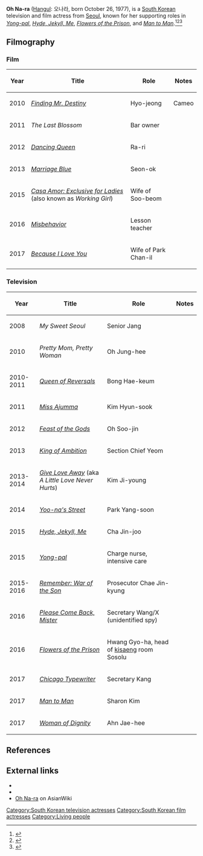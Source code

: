 {{about|the South Korean television and film actress|the theme song of [[Dae Jang Geum]] (Jewel in the Palace)|Dae Jang Geum#Theme song}}
{{Korean name|[[Oh (Korean name)|Oh]]}}

'''Oh Na-ra''' ([[Hangul]]: 오나라, born October 26, 1977), is a [[South Korea]]n television and film actress from [[Seoul]], known for her supporting roles in ''[[Yong-pal]]'', ''[[Hyde, Jekyll, Me]]'', ''[[Flowers of the Prison]]'', and ''[[Man to Man (TV series)|Man to Man]]''.<ref>{{cite web|url = http://www.dramabeans.com/2016/10/jtbcs-man-to-man-holds-first-table-read/|title = JTBC’s Man to Man holds first table read|publisher = [[Dramabeans]]|date = October 4, 2016|accessdate = October 22, 2017}}</ref><ref>{{cite web|url = https://www.soompi.com/2015/01/22/first-impressions-hyde-jekyll-me-episodes-1-and-2/|title = First Impressions: “Hyde Jekyll, Me” Episodes 1 and 2|date = January 22, 2015|accessdate = October 22, 2017|publisher = [[Soompi]]}}</ref><ref>{{cite web|url = http://theseoulinme.com/yong-pal/|title = Yong Pal|publisher = The Seoul in Me|accessdate = October 22, 2017}}</ref>

== Filmography ==

=== Film ===

{| class="wikitable sortable" border="1"
! Year !! Title !! Role !! Notes
|-
| 2010 || ''[[Finding Mr. Destiny]]'' || Hyo-jeong || Cameo
|-
| 2011 || ''The Last Blossom'' || Bar owner ||
|-
| 2012 || ''[[Dancing Queen (2012 film)|Dancing Queen]]'' || Ra-ri ||
|-
| 2013 || ''[[Marriage Blue]]'' || Seon-ok ||
|-
| 2015 || ''[[Casa Amor: Exclusive for Ladies]]'' (also known as ''Working Girl'') || Wife of Soo-beom ||
|-
| 2016 || ''[[Misbehavior (film)|Misbehavior]]'' || Lesson teacher ||
|-
| 2017 || ''[[Because I Love You (2017 film)|Because I Love You]]'' || Wife of Park Chan-il ||
|}

=== Television ===

{| class="wikitable sortable" border="1"
! Year !! Title !! Role !! Notes
|-
| 2008 || ''My Sweet Seoul'' || Senior Jang ||
|-
| 2010 || ''Pretty Mom, Pretty Woman'' || Oh Jung-hee ||
|-
| 2010-2011 || ''[[Queen of Reversals]]'' || Bong Hae-keum ||
|-
| 2011 || ''[[Miss Ajumma]]'' || Kim Hyun-sook ||
|-
| 2012 || ''[[Feast of the Gods (TV series)|Feast of the Gods]]'' || Oh Soo-jin ||
|-
| 2013 || ''[[King of Ambition]]'' || Section Chief Yeom ||
|-
| 2013-2014 || ''[[Give Love Away]]'' (aka ''A Little Love Never Hurts'') || Kim Ji-young ||
|-
| 2014 || ''[[Yoo-na's Street]]'' || Park Yang-soon ||
|-
| 2015 || ''[[Hyde, Jekyll, Me]]'' || Cha Jin-joo ||
|-
| 2015 || ''[[Yong-pal]]'' || Charge nurse, intensive care ||
|-
| 2015-2016 || ''[[Remember: War of the Son]]'' || Prosecutor Chae Jin-kyung ||
|-
| 2016 || ''[[Please Come Back, Mister]]'' || Secretary Wang/X (unidentified spy) ||
|-
| 2016 || ''[[Flowers of the Prison]]'' || Hwang Gyo-ha, head of [[kisaeng]] room Sosolu ||
|-
| 2017 || ''[[Chicago Typewriter (TV series)|Chicago Typewriter]]'' || Secretary Kang ||
|-
| 2017 || ''[[Man to Man (TV series)|Man to Man]]'' || Sharon Kim ||
|-
| 2017 || ''[[Woman of Dignity]]'' || Ahn Jae-hee  ||
|}

== References ==

{{reflist|30em}}

== External links ==

* {{hancinema person|Oh_Na-ra}}
* {{IMDb name|5708841|Oh Na-ra}}
* [http://asianwiki.com/Oh_Na-Ra Oh Na-ra] on AsianWiki

[[Category:South Korean television actresses]]
[[Category:South Korean film actresses]]
[[Category:Living people]]
